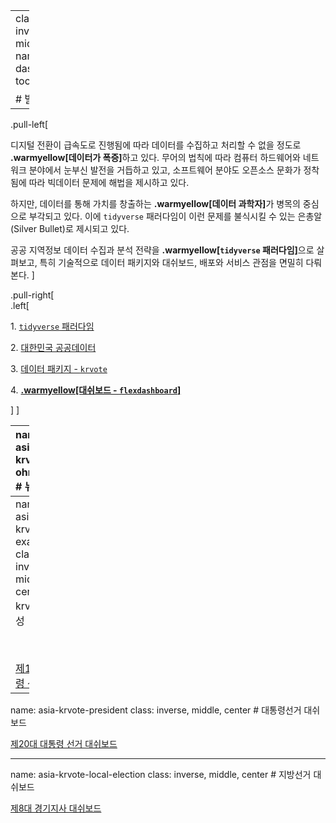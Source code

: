 
---
class: inverse, middle
name: aisa-dashboard-toc

# 발표 개요 

----

.pull-left[

디지털 전환이 급속도로 진행됨에 따라 데이터를 수집하고 처리할 수 없을 정도로 
**.warmyellow[데이터가 폭증]**하고 있다. 무어의 법칙에 따라 컴퓨터 하드웨어와 
네트워크 분야에서 눈부신 발전을 거듭하고 있고, 
소프트웨어 분야도 오픈소스 문화가 정착됨에 따라 빅데이터 문제에 해법을 제시하고 있다.

하지만, 데이터를 통해 가치를 창출하는 **.warmyellow[데이터 과학자]**가 병목의 중심으로 부각되고 있다.
이에 `tidyverse` 패러다임이 이런 문제를 불식시킬 수 있는 은총알(Silver Bullet)로 
제시되고 있다. 

공공 지역정보 데이터 수집과 분석 전략을 **.warmyellow[`tidyverse` 패러다임]**으로 살펴보고,
특히 기술적으로 데이터 패키지와 대쉬보드, 배포와 서비스 관점을 면밀히 다뤄본다.
]
 
.pull-right[   
.left[

1\. [`tidyverse` 패러다임](#aisa-tidyverse-toc)

2\. [대한민국 공공데이터](#aisa-public-data-toc)

3\. [데이터 패키지 - `krvote`](#aisa-krvote-toc)

4\. **[.warmyellow[대쉬보드 - `flexdashboard`]](#aisa-dashboard-toc)**

]
] <!--end of right-column-->  

---
name: asia-krvote-ohmynews
# 뉴스기사

.center[
<img src= "fig/asia-ohmynews.jpeg" width="90%">
]


.footnote[
- [이광춘, "지방선거 시도지사 절반, 5월 12일 결정된다 - 역대 선거 시도지사 정당별 득표율 데이터를 통해 본 6월 1일 지방선거", 2022-03-24, 오마이뉴스](http://omn.kr/1xylg)]

---
name: asia-krvote-example
class: inverse, middle, center
# krvote 유용성

<br>
<br>

[제19대 대통령 선거 결과](https://aispiration.com/president/president-election-2017.html)

---
name: asia-krvote-president
class: inverse, middle, center
# 대통령선거 대쉬보드

[제20대 대통령 선거 대쉬보드](https://aispiration.com/president/social-dashboard.html)


---
name: asia-krvote-local-election
class: inverse, middle, center
# 지방선거 대쉬보드

[제8대 경기지사 대쉬보드](https://aispiration.com/president/gg-dashboard.html)

